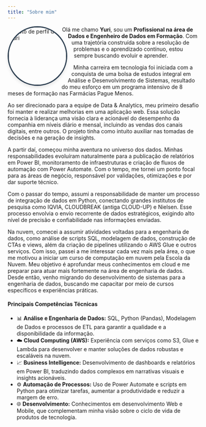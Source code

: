 ```yaml
---
title: "Sobre mim"
---
```


<img src="/img/sobreimg/yuri-projeto-test.jpg" 
     alt="Foto de perfil de Yuri" 
     style="float: left; 
            border-radius: 50%;
            shape-outside: circle(50%);
            margin-right: 20px; 
            margin-bottom: 10px;
            width: 150px; 
            height: 150px; 
            object-fit: cover;
            border: 3px solid #2c3e50;
            box-shadow: 0 4px 8px rgba(0,0,0,0.1);">

<p>Olá me chamo <strong>Yuri</strong>, sou um <strong>Profissional na área de Dados e Engenheiro de Dados em Formação</strong>. Com uma trajetória construída sobre a resolução de problemas e o aprendizado contínuo, estou sempre buscando evoluir e aprender.</p>

<p>Minha carreira em tecnologia foi iniciada com a conquista de uma bolsa de estudos integral em Análise e Desenvolvimento de Sistemas, resultado do meu esforço em um programa intensivo de 8 meses de formação nas Farmácias Pague Menos.</p>

<p>Ao ser direcionado para a equipe de Data & Analytics, meu primeiro desafio foi manter e realizar melhorias em uma aplicação web. Essa solução fornecia à liderança uma visão clara e acionável do desempenho da companhia em níveis diário e mensal, incluindo as vendas dos canais digitais, entre outros. O projeto tinha como intuito auxiliar nas tomadas de decisões e na geração de insights.</p>

<p>A partir daí, começou minha aventura no universo dos dados. Minhas responsabilidades evoluíram naturalmente para a publicação de relatórios em Power BI, monitoramento de infraestruturas e criação de fluxos de automação com Power Automate. Com o tempo, me tornei um ponto focal para as áreas de negócio, responsável por validações, otimizações e por dar suporte técnico.</p>

<p>Com o passar do tempo, assumi a responsabilidade de manter um processo de integração de dados em Python, conectando grandes institutos de pesquisa como IQVIA, CLOUDBREAK (antiga CLOUD-UP) e Nielsen. Esse processo envolvia o envio recorrente de dados estratégicos, exigindo alto nível de precisão e confiabilidade nas informações enviadas.</p>

<p>Na nuvem, comecei a assumir atividades voltadas para a engenharia de dados, como análise de scripts SQL, modelagem de dados, construção de CTAs e views, além da criação de pipelines utilizando o AWS Glue e outros serviços. Com isso, passei a me interessar cada vez mais pela área, o que me motivou a iniciar um curso de computação em nuvem pela Escola da Nuvem. Meu objetivo é aprofundar meus conhecimentos em cloud e me preparar para atuar mais fortemente na área de engenharia de dados. Desde então, venho migrando do desenvolvimento de sistemas para a engenharia de dados, buscando me capacitar por meio de cursos específicos e experiências práticas.</p>

<h4>Principais Competências Técnicas</h4>
<ul>
  <li>📊 <strong>Análise e Engenharia de Dados:</strong> SQL, Python (Pandas), Modelagem de Dados e processos de ETL para garantir a qualidade e a disponibilidade da informação.</li>
  <li>☁️ <strong>Cloud Computing (AWS):</strong> Experiência com serviços como S3, Glue e Lambda para desenvolver e manter soluções de dados robustas e escaláveis na nuvem.</li>
  <li>📈 <strong>Business Intelligence:</strong> Desenvolvimento de dashboards e relatórios em Power BI, traduzindo dados complexos em narrativas visuais e insights acionáveis.</li>
  <li>⚙️ <strong>Automação de Processos:</strong> Uso de Power Automate e scripts em Python para otimizar tarefas, aumentar a produtividade e reduzir a margem de erro.</li>
  <li>🌐 <strong>Desenvolvimento:</strong> Conhecimentos em desenvolvimento Web e Mobile, que complementam minha visão sobre o ciclo de vida de produtos de tecnologia.</li>
</ul>